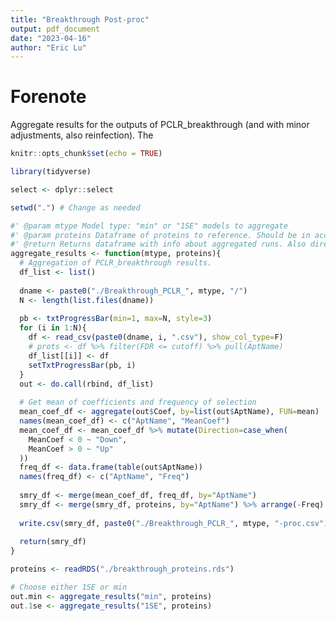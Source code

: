 ```yaml
---
title: "Breakthrough Post-proc"
output: pdf_document
date: "2023-04-16"
author: "Eric Lu"
---
```


# Forenote

Aggregate results for the outputs of PCLR_breakthrough (and with minor adjustments, also reinfection).
The 

```r
knitr::opts_chunk$set(echo = TRUE)

library(tidyverse)

select <- dplyr::select

setwd(".") # Change as needed
```

```r
#' @param mtype Model type: "min" or "1SE" models to aggregate
#' @param proteins Dataframe of proteins to reference. Should be in accordance with PCLR_breakthrough.R input
#' @return Returns dataframe with info about aggregated runs. Also directly exports dataframe to a file.
aggregate_results <- function(mtype, proteins){
  # Aggregation of PCLR_breakthrough results.
  df_list <- list()
  
  dname <- paste0("./Breakthrough_PCLR_", mtype, "/")
  N <- length(list.files(dname))
  
  pb <- txtProgressBar(min=1, max=N, style=3)
  for (i in 1:N){
    df <- read_csv(paste0(dname, i, ".csv"), show_col_type=F)
    # prots <- df %>% filter(FDR <= cutoff) %>% pull(AptName)
    df_list[[i]] <- df
    setTxtProgressBar(pb, i)
  }
  out <- do.call(rbind, df_list)
  
  # Get mean of coefficients and frequency of selection
  mean_coef_df <- aggregate(out$Coef, by=list(out$AptName), FUN=mean)
  names(mean_coef_df) <- c("AptName", "MeanCoef")
  mean_coef_df <- mean_coef_df %>% mutate(Direction=case_when(
    MeanCoef < 0 ~ "Down",
    MeanCoef > 0 ~ "Up"
  ))
  freq_df <- data.frame(table(out$AptName))
  names(freq_df) <- c("AptName", "Freq")
  
  smry_df <- merge(mean_coef_df, freq_df, by="AptName")
  smry_df <- merge(smry_df, proteins, by="AptName") %>% arrange(-Freq)
  
  write.csv(smry_df, paste0("./Breakthrough_PCLR_", mtype, "-proc.csv"))
  
  return(smry_df)
}
```

```r
proteins <- readRDS("./breakthrough_proteins.rds")

# Choose either 1SE or min
out.min <- aggregate_results("min", proteins)
out.1se <- aggregate_results("1SE", proteins)
```
